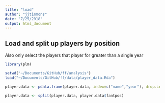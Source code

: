 ```yaml
---
title: "load"
author: "jjtimmons"
date: "7/25/2018"
output: html_document
---
```


## Load and split up players by position

Also only select the players that player for greater than a single year

```r
library(plm)

setwd("~/Documents/GitHub/ff/analysis")
load("~/Documents/GitHub/ff/data/player_data.Rda")

player.data <- pdata.frame(player.data, index=c("name","year"), drop.index=FALSE, row.names=TRUE)

player.data <- split(player.data, player.data$fantpos)

```
